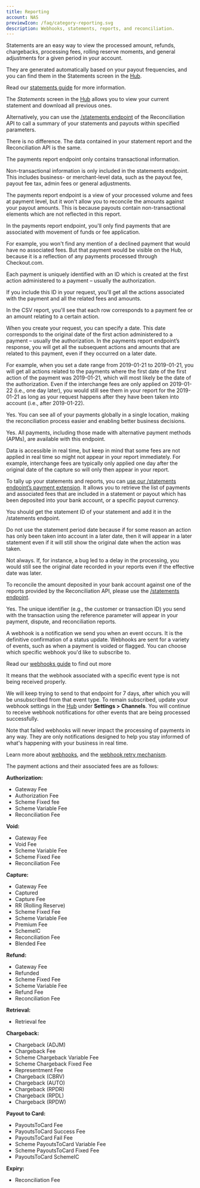 ```yaml
---
title: Reporting
account: NAS
previewIcon: /faq/category-reporting.svg
description: Webhooks, statements, reports, and reconciliation.
---
```


<FAQItem title="What are statements, and where can I find out more?" popularity={21}>

Statements are an easy way to view the processed amount, refunds, chargebacks, processing fees, rolling reserve moments, and general adjustments for a given period in your account.

They are generated automatically based on your payout frequencies, and you can find them in the Statements screen in the [Hub](https://hub.checkout.com/).

Read our [statements guide](/reporting-and-insights/statements-explained) for more information.

</FAQItem>

<FAQItem title="How can I check my statements?" popularity={21}>

The _Statements_ screen in the [Hub](https://hub.checkout.com/) allows you to view your current statement and download all previous ones.

Alternatively, you can use the [/statements endpoint](/reporting-and-insights/reconciliation-api/statements-endpoint) of the Reconciliation API to call a summary of your statements and payouts within specified parameters.

</FAQItem>

<FAQItem title="Is there a difference between data in a PDF statement report and data retrieved from the statement endpoint?" popularity={21}>

There is no difference. The data contained in your statement report and the Reconciliation API is the same.

</FAQItem>

<FAQItem title="What is the difference between the payments report endpoint and the statement reports?" popularity={21}>

The payments report endpoint only contains transactional information.

Non-transactional information is only included in the statements endpoint. This includes business- or merchant-level data, such as the payout fee, payout fee tax, admin fees or general adjustments.

The payments report endpoint is a view of your processed volume and fees at payment level, but it won't allow you to reconcile the amounts against your payout amounts. This is because payouts contain non-transactional elements which are not reflected in this report.

</FAQItem>

<FAQItem title="What is the difference between the payments in the Hub and the ones in the payments report endpoint?" popularity={21}>

In the payments report endpoint, you'll only find payments that are associated with movement of funds or fee application.

For example, you won't find any mention of a declined payment that would have no associated fees. But that payment would be visible on the Hub, because it is a reflection of any payments processed through Checkout.com.

</FAQItem>

<FAQItem title="How do I see the entire history of a payment?" popularity={21}>

Each payment is uniquely identified with an ID which is created at the first action administered to a payment – usually the authorization.

If you include this ID in your request, you'll get all the actions associated with the payment and all the related fees and amounts.

In the CSV report, you'll see that each row corresponds to a payment fee or an amount relating to a certain action.

</FAQItem>

<FAQItem title="To which date does the date parameter in the payments report request correspond?" popularity={21}>

When you create your request, you can specify a date. This date corresponds to the original date of the first action administered to a payment – usually the authorization. In the payments report endpoint’s response, you will get all the subsequent actions and amounts that are related to this payment, even if they occurred on a later date.

For example, when you set a date range from 2019-01-21 to 2019-01-21, you will get all actions related to the payments where the first date of the first action of the payment was 2019-01-21, which will most likely be the date of the authorization. Even if the interchange fees are only applied on 2019-01-22 (i.e., one day later), you would still see them in your report for the 2019-01-21 as long as your request happens after they have been taken into account (i.e., after 2019-01-22).

</FAQItem>

<FAQItem title="Are payments from multiple regions available through the payments reporting endpoint?" popularity={21}>

Yes. You can see all of your payments globally in a single location, making the reconciliation process easier and enabling better business decisions.

</FAQItem>

<FAQItem title="Does the payments report response include alternative payments?" popularity={21}>

Yes. All payments, including those made with alternative payment methods (APMs), are available with this endpoint.

</FAQItem>

<FAQItem title="When can I download an accurate list of my payments for the day?" popularity={21}>

Data is accessible in real time, but keep in mind that some fees are not applied in real time so might not appear in your report immediately. For example, interchange fees are typically only applied one day after the original date of the capture so will only then appear in your report.

</FAQItem>

<FAQItem title="How can I tally reports with statements?" popularity={21}>

To tally up your statements and reports, you can [use our /statements endpoint’s payment extension](/reporting-and-insights/reconciliation-api/statements-endpoint#2._Statement_ID_/_Payments). It allows you to retrieve the list of payments and associated fees that are included in a statement or payout which has been deposited into your bank account, or a specific payout currency.

</FAQItem>

<FAQItem title="How should I use the Reconciliation API if I want to reconcile it against one of my statements?" popularity={21}>

You should get the statement ID of your statement and add it in the /statements endpoint.

Do not use the statement period date because if for some reason an action has only been taken into account in a later date, then it will appear in a later statement even if it will still show the original date when the action was taken.

</FAQItem>

<FAQItem title="Does my payments report for a given date always match with the corresponding statement?" popularity={21}>

Not always. If, for instance, a bug led to a delay in the processing, you would still see the original date recorded in your reports even if the effective date was later.

</FAQItem>

<FAQItem title="How do I reconcile the amount deposited in my bank account against a report?" popularity={21}>

To reconcile the amount deposited in your bank account against one of the reports provided by the Reconciliation API, please use the [/statements endpoint](/reporting-and-insights/reconciliation-api/statements-endpoint).

</FAQItem>

<FAQItem title="Does my unique identifier appear on reports?" popularity={21}>

Yes. The unique identifier (e.g., the customer or transaction ID) you send with the transaction using the reference parameter will appear in your payment, dispute, and reconciliation reports.

</FAQItem>

<FAQItem title="What are webhooks, and where can I find out more?" popularity={21}>

A webhook is a notification we send you when an event occurs. It is the definitive confirmation of a status update. Webhooks are sent for a variety of events, such as when a payment is voided or flagged. You can choose which specific webhook you'd like to subscribe to.

Read our [webhooks guide](/reporting-and-insights/webhooks) to find out more

</FAQItem>

<FAQItem title="I got an email saying there is a problem with my webhook endpoint. What does this mean?" popularity={21}>

It means that the webhook associated with a specific event type is not being received properly.

We will keep trying to send to that endpoint for 7 days, after which you will be unsubscribed from that event type. To remain subscribed, update your webhook settings in the [Hub](https://hub.checkout.com/) under **Settings > Channels**. You will continue to receive webhook notifications for other events that are being processed successfully.

Note that failed webhooks will never impact the processing of payments in any way. They are only notifications designed to help you stay informed of what's happening with your business in real time.

Learn more about [webhooks](/reporting-and-insights/webhooks), and the [webhook retry mechanism](/reporting-and-insights/webhooks#Webhook_retries).

</FAQItem>

<FAQItem title="What are the possible payment actions, and what fees apply to them?" popularity={21}>

The payment actions and their associated fees are as follows:

**Authorization:**

- Gateway Fee
- Authorization Fee
- Scheme Fixed fee
- Scheme Variable Fee
- Reconciliation Fee

**Void:**

- Gateway Fee
- Void Fee
- Scheme Variable Fee
- Scheme Fixed Fee
- Reconciliation Fee

**Capture:**

- Gateway Fee
- Captured
- Capture Fee
- RR (Rolling Reserve)
- Scheme Fixed Fee
- Scheme Variable Fee
- Premium Fee
- SchemeIC
- Reconciliation Fee
- Blended Fee

**Refund:**

- Gateway Fee
- Refunded
- Scheme Fixed Fee
- Scheme Variable Fee
- Refund Fee
- Reconciliation Fee

**Retrieval:**

- Retrieval fee

**Chargeback:**

- Chargeback (ADJM)
- Chargeback Fee
- Scheme Chargeback Variable Fee
- Scheme Chargeback Fixed Fee
- Representment Fee
- Chargeback (CBRV)
- Chargeback (AUTO)
- Chargeback (RPDR)
- Chargeback (RPDL)
- Chargeback (RPDW)

**Payout to Card:**

- PayoutsToCard Fee
- PayoutsToCard Success Fee
- PayoutsToCard Fail Fee
- Scheme PayoutsToCard Variable Fee
- Scheme PayoutsToCard Fixed Fee
- PayoutsToCard SchemeIC

**Expiry:**

- Reconciliation Fee

</FAQItem>